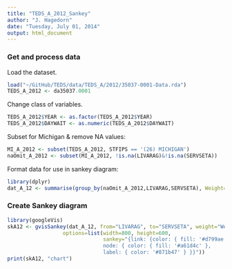 ```yaml
---
title: "TEDS_A_2012_Sankey"
author: "J. Hagedorn"
date: "Tuesday, July 01, 2014"
output: html_document
---
```



### Get and process data

Load the dataset.
```r
load("~/GitHub/TEDS/data/TEDS_A/2012/35037-0001-Data.rda")
TEDS_A_2012 <- da35037.0001
```

Change class of variables.
```r
TEDS_A_2012$YEAR <- as.factor(TEDS_A_2012$YEAR)
TEDS_A_2012$DAYWAIT <- as.numeric(TEDS_A_2012$DAYWAIT)
```

Subset for Michigan & remove NA values:
```r
MI_A_2012 <- subset(TEDS_A_2012, STFIPS == '(26) MICHIGAN')
naOmit_A_2012 <- subset(MI_A_2012, !is.na(LIVARAG)&!is.na(SERVSETA))
```

Format data for use in sankey diagram:
```r
library(dplyr)
dat_A_12 <- summarise(group_by(naOmit_A_2012,LIVARAG,SERVSETA), Weight=n())
```


### Create Sankey diagram

```r
library(googleVis)
skA12 <- gvisSankey(dat_A_12, from="LIVARAG", to="SERVSETA", weight="Weight",
                  options=list(width=800, height=600,
                               sankey="{link: {color: { fill: '#d799ae' } },
                               node: { color: { fill: '#a61d4c' },
                               label: { color: '#871b47' } }}"))
print(skA12, "chart") 
```

